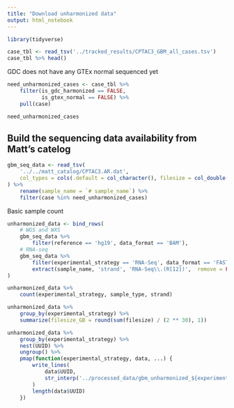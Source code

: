 ```yaml
---
title: "Download unharmonized data"
output: html_notebook
---
```


```r
library(tidyverse)
```

```r
case_tbl <- read_tsv('../tracked_results/CPTAC3_GBM_all_cases.tsv')
case_tbl %>% head()
```

GDC does not have any GTEx normal sequenced yet
```r
need_unharmonized_cases <- case_tbl %>%
    filter(is_gdc_harmonized == FALSE,
           is_gtex_normal == FALSE) %>%
    pull(case)
```

```r
need_unharmonized_cases
```


## Build the sequencing data availability from Matt's catelog
```r
gbm_seq_data <- read_tsv(
    '../../matt_catalog/CPTAC3.AR.dat',
    col_types = cols(.default = col_character(), filesize = col_double())
) %>%
    rename(sample_name = `# sample_name`) %>%
    filter(case %in% need_unharmonized_cases) 
```

Basic sample count
```r
unharmonized_data <- bind_rows(
    # WGS and WXS
    gbm_seq_data %>% 
        filter(reference == 'hg19', data_format == 'BAM'),
    # RNA-seq
    gbm_seq_data %>% 
        filter(experimental_strategy == 'RNA-Seq', data_format == 'FASTQ') %>%
        extract(sample_name, 'strand', 'RNA-Seq\\.(R[12])',  remove = FALSE)
)
```

```r
unharmonized_data %>%
    count(experimental_strategy, sample_type, strand)
```

```r
unharmonized_data %>%
    group_by(experimental_strategy) %>%
    summarize(filesize_GB = round(sum(filesize) / (2 ** 30), 1))
```

```r
unharmonized_data %>%
    group_by(experimental_strategy) %>%
    nest(UUID) %>%
    ungroup() %>%
    pmap(function(experimental_strategy, data, ...) {
        write_lines(
            data$UUID,
            str_interp('../processed_data/gbm_unharmonized_${experimental_strategy}_UUID.list')
        )
        length(data$UUID)
    })
```

